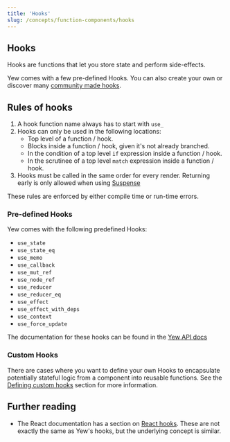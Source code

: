 ```yaml
---
title: 'Hooks'
slug: /concepts/function-components/hooks
---
```


## Hooks

Hooks are functions that let you store state and perform side-effects.

Yew comes with a few pre-defined Hooks. You can also create your own or discover many [community made hooks](/community/awesome#hooks).

## Rules of hooks

1. A hook function name always has to start with `use_`
2. Hooks can only be used in the following locations:
    - Top level of a function / hook.
    - Blocks inside a function / hook, given it's not already branched.
    - In the condition of a top level `if` expression inside a function / hook.
    - In the scrutinee of a top level `match` expression inside a function / hook.
3. Hooks must be called in the same order for every render. Returning early is only allowed when using [Suspense](../../suspense.mdx)

These rules are enforced by either compile time or run-time errors.

### Pre-defined Hooks

Yew comes with the following predefined Hooks:

-   `use_state`
-   `use_state_eq`
-   `use_memo`
-   `use_callback`
-   `use_mut_ref`
-   `use_node_ref`
-   `use_reducer`
-   `use_reducer_eq`
-   `use_effect`
-   `use_effect_with_deps`
-   `use_context`
-   `use_force_update`

The documentation for these hooks can be found in the [Yew API docs](https://docs.rs/yew/0.20.0/yew/functional/index.html)

### Custom Hooks

There are cases where you want to define your own Hooks to encapsulate potentially stateful logic from a component into reusable functions.
See the [Defining custom hooks](concepts/function-components/hooks/custom-hooks.mdx#defining-custom-hooks) section for more information.

## Further reading

-   The React documentation has a section on [React hooks](https://reactjs.org/docs/hooks-intro.html).
    These are not exactly the same as Yew's hooks, but the underlying concept is similar.
